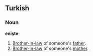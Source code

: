 ==Turkish==

===Noun===
'''enişte'''

#[[Brother-in-law]] of someone's [[father]].
#[[Brother-in-law]] of someone's [[mother]].